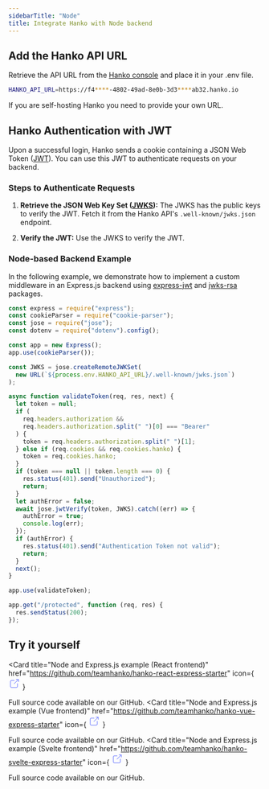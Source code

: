 ```yaml
---
sidebarTitle: "Node"
title: Integrate Hanko with Node backend
---
```


## Add the Hanko API URL

Retrieve the API URL from the [Hanko console](https://cloud.hanko.io/) and place it in your .env file.

```sh .env
HANKO_API_URL=https://f4****-4802-49ad-8e0b-3d3****ab32.hanko.io
```

<Note>If you are self-hosting Hanko you need to provide your own URL.</Note>

## Hanko Authentication with JWT

Upon a successful login, Hanko sends a cookie containing a JSON Web Token ([JWT](https://datatracker.ietf.org/doc/html/rfc7519)). You can use this JWT to authenticate requests on your backend.

### Steps to Authenticate Requests

1. **Retrieve the JSON Web Key Set ([JWKS](https://datatracker.ietf.org/doc/html/rfc7517)):** The JWKS has the public keys to verify the JWT. Fetch it from the Hanko API's `.well-known/jwks.json` endpoint.

2. **Verify the JWT:** Use the JWKS to verify the JWT.

### Node-based Backend Example

In the following example, we demonstrate how to implement a custom middleware in an Express.js backend using [express-jwt](https://www.npmjs.com/package/express-jwt) and [jwks-rsa](https://www.npmjs.com/package/jwks-rsa) packages.

```js
const express = require("express");
const cookieParser = require("cookie-parser");
const jose = require("jose");
const dotenv = require("dotenv").config();

const app = new Express();
app.use(cookieParser());

const JWKS = jose.createRemoteJWKSet(
  new URL(`${process.env.HANKO_API_URL}/.well-known/jwks.json`)
);

async function validateToken(req, res, next) {
  let token = null;
  if (
    req.headers.authorization &&
    req.headers.authorization.split(" ")[0] === "Bearer"
  ) {
    token = req.headers.authorization.split(" ")[1];
  } else if (req.cookies && req.cookies.hanko) {
    token = req.cookies.hanko;
  }
  if (token === null || token.length === 0) {
    res.status(401).send("Unauthorized");
    return;
  }
  let authError = false;
  await jose.jwtVerify(token, JWKS).catch((err) => {
    authError = true;
    console.log(err);
  });
  if (authError) {
    res.status(401).send("Authentication Token not valid");
    return;
  }
  next();
}

app.use(validateToken);

app.get("/protected", function (req, res) {
  res.sendStatus(200);
});
```

## Try it yourself

<Card
  title="Node and Express.js example (React frontend)"
  href="https://github.com/teamhanko/hanko-react-express-starter"
  icon={
    <svg
      xmlns="http://www.w3.org/2000/svg"
      className="icon icon-tabler icon-tabler-external-link"
      width="24"
      height="24"
      viewBox="0 0 24 24"
      strokeWidth="2"
      stroke="#5465FF"
      fill="none"
      strokeLinecap="round"
      strokeLinejoin="round"
    >
      <path stroke="none" d="M0 0h24v24H0z" fill="none"></path>
      <path d="M12 6h-6a2 2 0 0 0 -2 2v10a2 2 0 0 0 2 2h10a2 2 0 0 0 2 -2v-6"></path>
      <path d="M11 13l9 -9"></path>
      <path d="M15 4h5v5"></path>
    </svg>
  }
>
  Full source code available on our GitHub.
</Card>
<Card
  title="Node and Express.js example (Vue frontend)"
  href="https://github.com/teamhanko/hanko-vue-express-starter"
  icon={
    <svg
      xmlns="http://www.w3.org/2000/svg"
      className="icon icon-tabler icon-tabler-external-link"
      width="24"
      height="24"
      viewBox="0 0 24 24"
      strokeWidth="2"
      stroke="#5465FF"
      fill="none"
      strokeLinecap="round"
      strokeLinejoin="round"
    >
      <path stroke="none" d="M0 0h24v24H0z" fill="none"></path>
      <path d="M12 6h-6a2 2 0 0 0 -2 2v10a2 2 0 0 0 2 2h10a2 2 0 0 0 2 -2v-6"></path>
      <path d="M11 13l9 -9"></path>
      <path d="M15 4h5v5"></path>
    </svg>
  }
>
  Full source code available on our GitHub.
</Card>
<Card
  title="Node and Express.js example (Svelte frontend)"
  href="https://github.com/teamhanko/hanko-svelte-express-starter"
  icon={
    <svg
      xmlns="http://www.w3.org/2000/svg"
      className="icon icon-tabler icon-tabler-external-link"
      width="24"
      height="24"
      viewBox="0 0 24 24"
      strokeWidth="2"
      stroke="#5465FF"
      fill="none"
      strokeLinecap="round"
      strokeLinejoin="round"
    >
      <path stroke="none" d="M0 0h24v24H0z" fill="none"></path>
      <path d="M12 6h-6a2 2 0 0 0 -2 2v10a2 2 0 0 0 2 2h10a2 2 0 0 0 2 -2v-6"></path>
      <path d="M11 13l9 -9"></path>
      <path d="M15 4h5v5"></path>
    </svg>
  }
>
  Full source code available on our GitHub.
</Card>
